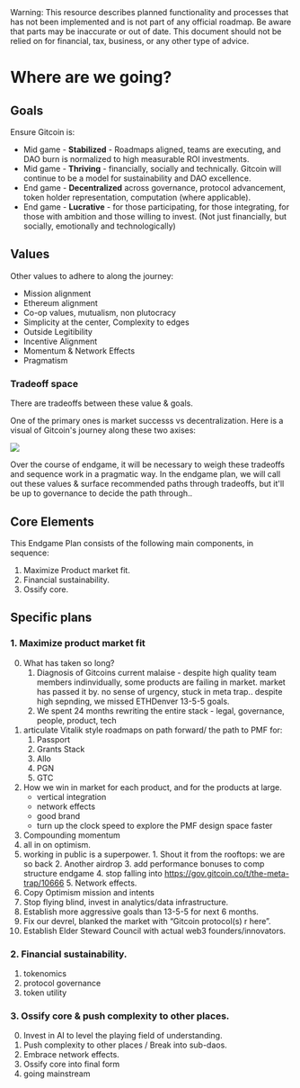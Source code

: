 
<Callout type="warning">
  Warning: This resource describes planned functionality and processes that has
  not been implemented and is not part of any official roadmap. Be aware that parts may be inaccurate or out of
  date.  This document should not be relied on for financial, tax, business, or any other type of advice.
</Callout>



# Where are we going?

## Goals 

Ensure Gitcoin is:
- Mid game - **Stabilized** - Roadmaps aligned, teams are executing, and DAO burn is normalized to high measurable ROI investments.
- Mid game - **Thriving** - financially, socially and technically. Gitcoin will continue to be a model for sustainability and DAO excellence.
- End game - **Decentralized** across governance, protocol advancement, token holder representation, computation (where applicable).
- End game - **Lucrative** - for those participating, for those integrating, for those with ambition and those willing to invest. (Not just financially, but socially, emotionally  and technologically)

## Values

Other values to adhere to along the journey:
- Mission alignment
- Ethereum alignment
- Co-op values, mutualism, non plutocracy
- Simplicity at the center, Complexity to edges
- Outside Legitibility
- Incentive Alignment
- Momentum & Network Effects
- Pragmatism

### Tradeoff space

There are tradeoffs between these value & goals.  

One of the primary ones is market successs vs decentralization.  Here is a visual of Gitcoin's journey along these two axises:

![](./img/west_map.png)

Over the course of endgame, it will be necessary to weigh these tradeoffs and sequence work in a pragmatic way.  In  the endgame plan, we will call out these values & surface recommended paths through tradeoffs, but it'll be up to governance to decide the path through..

## Core Elements

This Endgame Plan consists of the following main components, in sequence:
1. Maximize Product market fit.
2. Financial sustainability.
3. Ossify core.

## Specific plans

### 1. Maximize product market fit

0. What has taken so long?
	1. Diagnosis of Gitcoins current malaise - despite high quality team members indinvidually, some products are failing in market. market has passed it by. no sense of urgency, stuck in meta trap.. despite high sepnding, we missed ETHDenver 13-5-5 goals.
	2. We spent 24 months rewriting the entire stack - legal, governance, people, product, tech
1. articulate Vitalik style roadmaps on path forward/ the path to PMF for:
	1. Passport
	2. Grants Stack
	3. Allo 
	4. PGN
	5. GTC
1. How we win in market for each product, and for the products at large.
	- vertical integration
	- network effects
	- good brand
	- turn up the clock speed to explore the PMF design space faster
3. Compounding momentum
  0. all in on optimism.
  0. working in public is a superpower. 
	1. Shout it from the rooftops: we are so back 
	2. Another airdrop
	3. add performance bonuses to comp structure endgame
	4. stop falling into https://gov.gitcoin.co/t/the-meta-trap/10666
	5. Network effects.
  6. Copy Optimism mission and intents
  7. Stop flying blind, invest in analytics/data infrastructure.
  8. Establish more aggressive goals than 13-5-5 for next 6 months.
  9. Fix our devrel, blanked the market with “Gitcoin protocol(s) r here”.
  10. Establish Elder Steward Council with actual web3 founders/innovators.


### 2. Financial sustainability.

1. tokenomics
2. protocol governance
3. token utility

### 3. Ossify core & push complexity to other places.

0. Invest in AI to level the playing field of understanding.
1. Push complexity to other places / Break into sub-daos.
2. Embrace network effects.
3. Ossify core into final form
4. going mainstream


